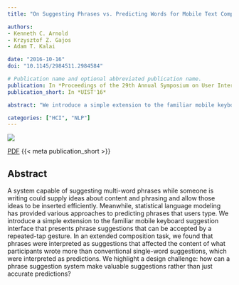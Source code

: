 ```yaml
---
title: "On Suggesting Phrases vs. Predicting Words for Mobile Text Composition"

authors:
- Kenneth C. Arnold
- Krzysztof Z. Gajos
- Adam T. Kalai

date: "2016-10-16"
doi: "10.1145/2984511.2984584"

# Publication name and optional abbreviated publication name.
publication: In *Proceedings of the 29th Annual Symposium on User Interface Software and Technology*, UIST '16
publication_short: In *UIST'16*

abstract: "We introduce a simple extension to the familiar mobile keyboard suggestion interface that presents phrase suggestions that can be accepted by a repeated-tap gesture. In an extended composition task, we found that phrases were interpreted as suggestions that affected the content of what participants wrote more than conventional single-word suggestions, which were interpreted as predictions."

categories: ["HCI", "NLP"]
---
```


![](featured.png)

[PDF](http://iis.seas.harvard.edu/papers/2016/arnold16suggesting.pdf) {{< meta publication_short >}}

## Abstract

A system capable of suggesting multi-word phrases while someone is writing could supply ideas about content and phrasing and allow those ideas to be inserted efficiently. Meanwhile, statistical language modeling has provided various approaches to predicting phrases that users type. We introduce a simple extension to the familiar mobile keyboard suggestion interface that presents phrase suggestions that can be accepted by a repeated-tap gesture. In an extended composition task, we found that phrases were interpreted as suggestions that affected the content of what participants wrote more than conventional single-word suggestions, which were interpreted as predictions. We highlight a design challenge: how can a phrase suggestion system make valuable suggestions rather than just accurate predictions?
